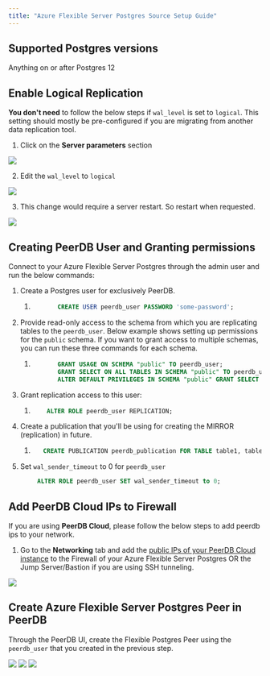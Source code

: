 ```yaml
---
title: "Azure Flexible Server Postgres Source Setup Guide"
---
```


## Supported Postgres versions

Anything on or after Postgres 12

## Enable Logical Replication

**You don't need** to follow the below steps if `wal_level` is set to `logical`. This setting should mostly be pre-configured if you are migrating from another data replication tool.

1. Click on the **Server parameters** section

<Frame caption="Server Parameters">
    <img src="/images/setup/flexible_server/server_parameters.png" />
</Frame>

2. Edit the `wal_level` to `logical`

<Frame caption="Change wal_level to logical">
    <img src="/images/setup/flexible_server/wal_level.png" />
</Frame>

3. This change would require a server restart. So restart when requested.

<Frame caption="Restart server">
    <img src="/images/setup/flexible_server/restart.png" />
</Frame>


## Creating PeerDB User and Granting permissions

Connect to your Azure Flexible Server Postgres through the admin user and run the below commands:

1. Create a Postgres user for exclusively PeerDB.

    1. ```sql
              CREATE USER peerdb_user PASSWORD 'some-password';
        ```

2. Provide read-only access to the schema from which you are replicating tables to the `peerdb_user`. Below example shows setting up permissions for the `public` schema. If you want to grant access to multiple schemas, you can run these three commands for each schema.

    1. ```sql
              GRANT USAGE ON SCHEMA "public" TO peerdb_user;
              GRANT SELECT ON ALL TABLES IN SCHEMA "public" TO peerdb_user;
              ALTER DEFAULT PRIVILEGES IN SCHEMA "public" GRANT SELECT ON TABLES TO peerdb_user;
        ```

3. Grant replication access to this user:

    1. ```sql
           ALTER ROLE peerdb_user REPLICATION;
        ```

4. Create a publication that you'll be using for creating the MIRROR (replication) in future.

    1. ```sql
          CREATE PUBLICATION peerdb_publication FOR TABLE table1, table2, table3....;
        ```

5. Set `wal_sender_timeout` to 0 for `peerdb_user`
```sql
        ALTER ROLE peerdb_user SET wal_sender_timeout to 0;
```

<RLSNote />

<SSHTunnel />


## Add PeerDB Cloud IPs to Firewall

If you are using **PeerDB Cloud**, please follow the below steps to add peerdb ips to your network.

1. Go to the **Networking** tab and add the [public IPs of your PeerDB Cloud instance](/peerdb-cloud/ip-table) to the Firewall
of your Azure Flexible Server Postgres OR the Jump Server/Bastion if you are using SSH tunneling.

<Frame caption="Add PeerDB IPs to Firewall">
    <img src="/images/setup/flexible_server/firewall.png" />
</Frame>


## Create Azure Flexible Server Postgres Peer in PeerDB

Through the PeerDB UI, create the Flexible Postgres Peer using the `peerdb_user` that you created in the previous step.

<Frame caption="Choose PostgreSQL Peer">
    <img src="/images/setup/flexible_server/create_peer1.png" />
</Frame>

<Frame caption="Peer Creation and Validation">
    <img src="/images/setup/flexible_server/create_peer2.png" />
</Frame>

<Frame caption="Created Peer">
    <img src="/images/setup/flexible_server/create_peer3.png" />
</Frame>